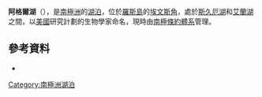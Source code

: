 {{coord|77|38||S|166|25||E|display=title}}

'''阿格爾湖'''（{{lang-en|Algal Lake}}），是[[南極洲|南極洲]]的[[湖泊|湖泊]]，位於[[羅斯島|羅斯島]]的[[埃文斯角|埃文斯角]]，處於[[斯久厄湖|斯久厄湖]]和[[艾蘭湖|艾蘭湖]]之間，以[[美國|美國]]研究計劃的生物學家命名，現時由[[南極條約體系|南極條約體系]]管理。

==參考資料==
* {{usgs-gazetteer|id=264}}

{{DEFAULTSORT:Algal Lake}}
[[Category:南極洲湖泊|Category:南極洲湖泊]]


{{RossIsland-geo-stub}}